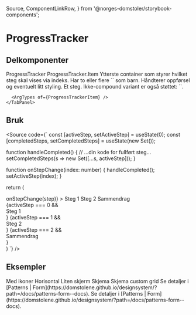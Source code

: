   Source,
  ComponentLinkRow,
} from '@norges-domstoler/storybook-components';

<Meta of={ProgressTrackerStories} />

# ProgressTracker

<ComponentLinkRow
  docsHref="https://design.domstol.no/987b33f71/p/206fdc-skiptocontent/b/11d1c4"
  figmaHref="https://www.figma.com/file/ewqSDmkgqDQ5PyOsRp4V5b/DDS-Komponenter?node-id=10018%3A211463"
  githubHref="https://github.com/domstolene/designsystem/tree/main/packages/components/src/components/ProgressTracker"
  storybookHref="https://domstolene.github.io/designsystem/?path=/story/dds-components-components-progresstracker--default"
/>

## Delkomponenter

<Tabs>
  <TabList>
    <Tab>ProgressTracker</Tab>
    <Tab>ProgressTracker.Item</Tab>
  </TabList>
  <TabPanels>
    <TabPanel>
      Ytterste container som styrer hvilket steg skal vises via indeks. Har to eller flere `<ProgressTracker.Item>` som barn. Håndterer oppførsel og eventuelt litt styling.
      <Canvas of={ProgressTrackerStories.Preview} />
      <Controls of={ProgressTrackerStories.Preview} />
    </TabPanel>
    <TabPanel>
      Et steg. Ikke-compound variant er også støttet: `<ProgressTrackerItem>`.

      <ArgTypes of={ProgressTrackerItem} />
    </TabPanel>

  </TabPanels>
</Tabs>

## Bruk

<Source
  code={`
const [activeStep, setActiveStep] = useState(0);
const [completedSteps, setCompletedSteps] = useState(new Set());

function handleCompleted() {
// ...din kode for fullført steg...
setCompletedSteps(s => new Set([...s, activeStep]));
}

function onStepChange(index: number) {
handleCompleted();
setActiveStep(index);
}

return (

<div>
  <ProgressTracker
    activeStep={activeStep}
    onStepChange={step => onStepChange(step)}
  >
    <ProgressTracker.Item completed={completedSteps.has(0)}>
      Steg 1
    </ProgressTracker.Item>
    <ProgressTracker.Item completed={completedSteps.has(1)}>
      Steg 2
    </ProgressTracker.Item>
    <ProgressTracker.Item> Sammendrag </ProgressTracker.Item>
  </ProgressTracker>
  <div>
    {activeStep === 0 && <div> Steg 1 </div>}
    {activeStep === 1 && <div> Steg 2 </div>}
    {activeStep === 2 && <div> Sammendrag </div>}
  </div>
</div>
) `} />

## Eksempler

<Tabs>
  <TabList>
    <Tab>Med ikoner</Tab>
    <Tab>Horisontal</Tab>
    <Tab>Liten skjerm</Tab>
    <Tab>Skjema</Tab>
    <Tab>Skjema custom grid</Tab>
  </TabList>
  <TabPanels>
    <TabPanel>
      <Canvas of={ProgressTrackerStories.WithIcons} />
    </TabPanel>
    <TabPanel>
      <Canvas of={ProgressTrackerStories.Horisontal} />
    </TabPanel>
    <TabPanel>
      <Canvas of={ProgressTrackerStories.SmallScreen} />
    </TabPanel>
    <TabPanel>
      Se detaljer i [Patterns |
      Form](https://domstolene.github.io/designsystem/?path=/docs/patterns-form--docs).
      <Canvas of={ProgressTrackerFormStories.FormWithSteps} />
    </TabPanel>
    <TabPanel>
      Se detaljer i [Patterns |
      Form](https://domstolene.github.io/designsystem/?path=/docs/patterns-form--docs).
      <Canvas of={ProgressTrackerFormStories.FormWithStepsCustomGrid} />
    </TabPanel>
  </TabPanels>
</Tabs>
